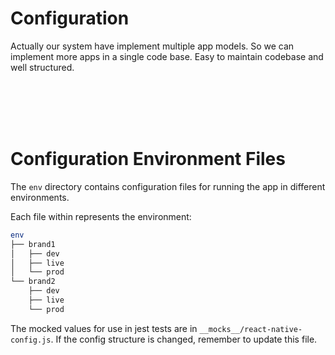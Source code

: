 # Configuration


Actually our system have implement multiple app models. So we can implement
more apps in a single code base. Easy to maintain codebase and well
structured.


<Tabs groupId="type" queryString>
  <TabItem value="android" label="Android">
    <Android />
  </TabItem>
  <TabItem value="ios" label="iOS">
    <IOS />
  </TabItem>
  <TabItem value="web" label="Web">
    <Animation animation={"coming-soon"} />
  </TabItem>
  <TabItem value="desktop" label="Desktop">
    <Animation animation={"coming-soon"} />
  </TabItem>
</Tabs>

<br></br>
<br></br>

# Configuration Environment Files

The `env` directory contains configuration files for running the app in
different environments.

Each file within represents the environment:

```bash
env
├── brand1
│   ├── dev
│   ├── live
│   └── prod
└── brand2
    ├── dev
    ├── live
    └── prod
```

The mocked values for use in jest tests are in
`__mocks__/react-native-config.js`. If the config structure is changed, remember
to update this file.
